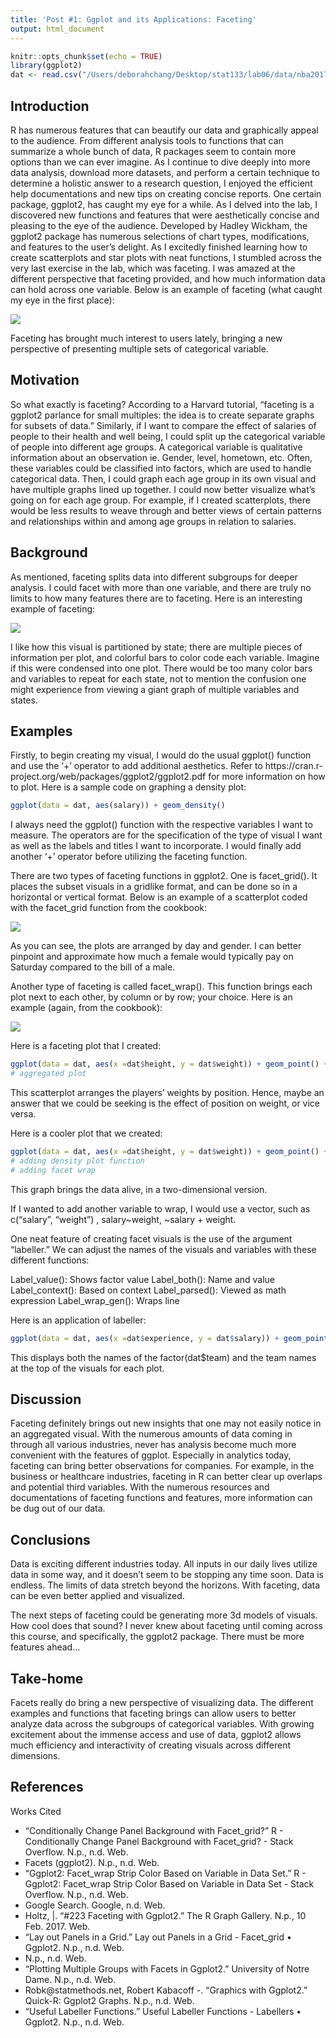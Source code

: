 ```yaml
---
title: 'Post #1: Ggplot and its Applications: Faceting'
output: html_document
---
```


```r
knitr::opts_chunk$set(echo = TRUE)
library(ggplot2)
dat <- read.csv("/Users/deborahchang/Desktop/stat133/lab06/data/nba2017-players.csv")
```
## Introduction

R has numerous features that can beautify our data and graphically appeal to the audience. From different analysis tools to functions that can summarize a whole bunch of data, R packages seem to contain more options than we can ever imagine. As I continue to dive deeply into more data analysis, download more datasets, and perform a certain technique to determine a holistic answer to a research question, I enjoyed the efficient help documentations and new tips on creating concise reports. One certain package, ggplot2, has caught my eye for a while. As I delved into the lab, I discovered new functions and features that were aesthetically concise and pleasing to the eye of the audience. Developed by Hadley Wickham, the ggplot2 package has numerous selections of chart types, modifications, and features to the user’s delight. As I excitedly finished learning how to create scatterplots and star plots with neat functions, I stumbled across the very last exercise in the lab, which was faceting. I was amazed at the different perspective that faceting provided, and how much information data can hold across one variable. Below is an example of faceting (what caught my eye in the first place):

![](http://eriqande.github.io/rep-res-web/lectures/lecture_figs/ggplot-more-unnamed-chunk-16-1.png)

Faceting has brought much interest to users lately, bringing a new perspective of presenting multiple sets of categorical variable. 

## Motivation

So what exactly is faceting? According to a Harvard tutorial, “faceting is a ggplot2 parlance for small multiples: the idea is to create separate graphs for subsets of data.” Similarly, if I want to compare the effect of salaries of people to their health and well being, I could split up the categorical variable of people into different age groups. A categorical variable is qualitative information about an observation ie. Gender, level, hometown, etc. Often, these variables could be classified into factors, which are used to handle categorical data. Then, I could graph each age group in its own visual and have multiple graphs lined up together. I could now better visualize what’s going on for each age group. For example, if I created scatterplots, there would be less results to weave through and better views of certain patterns and relationships within and among age groups in relation to salaries. 

## Background

As mentioned, faceting splits data into different subgroups for deeper analysis. I could facet with more than one variable, and there are truly no limits to how many features there are to faceting. Here is an interesting example of faceting:

![](https://cloud.githubusercontent.com/assets/1275592/26282369/611ab89e-3dc5-11e7-86eb-65685cc2948b.png)

I like how this visual is partitioned by state; there are multiple pieces of information per plot, and colorful bars to color code each variable. Imagine if this were condensed into one plot. There would be too many color bars and variables to repeat for each state, not to mention the confusion one might experience from viewing a giant graph of multiple variables and states. 

## Examples

Firstly, to begin creating my visual, I would do the usual ggplot() function and use the ‘+’ operator to add additional aesthetics. Refer to https://cran.r-project.org/web/packages/ggplot2/ggplot2.pdf for more information on how to plot. Here is a sample code on graphing a density plot:

```r
ggplot(data = dat, aes(salary)) + geom_density()
```

I always need the ggplot() function with the respective variables I want to measure. The operators are for the specification of the type of visual I want as well as the labels and titles I want to incorporate. I would finally add another ‘+’ operator before utilizing the faceting function. 

There are two types of faceting functions in ggplot2. One is facet_grid(). It places the subset visuals in a gridlike format, and can be done so in a horizontal or vertical format. Below is an example of a scatterplot coded with the facet_grid function from the cookbook:

![](https://i.stack.imgur.com/EC4xF.png)

As you can see, the plots are arranged by day and gender. I can better pinpoint and approximate how much a female would typically pay on Saturday compared to the bill of a male. 

Another type of faceting is called facet_wrap(). This function brings each plot next to each other, by column or by row; your choice. Here is an example (again, from the cookbook):

![](https://i.stack.imgur.com/pXez8.png)

Here is a faceting plot that I created:
```r
ggplot(data = dat, aes(x =dat$height, y = dat$weight)) + geom_point() + facet_wrap(~ position)
# aggregated plot
```
This scatterplot arranges the players’ weights by position. Hence, maybe an answer that we could be seeking is the effect of position on weight, or vice versa. 

Here is a cooler plot that we created:
```r
ggplot(data = dat, aes(x =dat$height, y = dat$weight)) + geom_point() + geom_density2d() + facet_wrap(~ dat$position)
# adding density plot function
# adding facet wrap
```

This graph brings the data alive, in a two-dimensional version. 

If I wanted to add another variable to wrap, I would use a vector, such as c(“salary”, “weight”) , salary~weight, ~salary + weight.

One neat feature of creating facet visuals is the use of the argument “labeller.” We can adjust the names of the visuals and variables with these different functions:

Label_value(): Shows factor value
Label_both(): Name and value
Label_context(): Based on context
Label_parsed(): Viewed as math expression
Label_wrap_gen(): Wraps line

Here is an application of labeller:
```r
ggplot(data = dat, aes(x =dat$experience, y = dat$salary)) + geom_point() + facet_wrap(~ dat$team, labeller = label_both)
```

This displays both the names of the factor(dat$team) and the team names at the top of the visuals for each plot.

## Discussion

Faceting definitely brings out new insights that one may not easily notice in an aggregated visual. With the numerous amounts of data coming in through all various industries, never has analysis become much more convenient with the features of ggplot. Especially in analytics today, faceting can bring better observations for companies. For example, in the business or healthcare industries, faceting in R can better clear up overlaps and potential third variables. With the numerous resources and documentations of faceting functions and features, more information can be dug out of our data. 

## Conclusions

Data is exciting different industries today. All inputs in our daily lives utilize data in some way, and it doesn’t seem to be stopping any time soon. Data is endless. The limits of data stretch beyond the horizons. With faceting, data can be even better applied and visualized.

The next steps of faceting could be generating more 3d models of visuals. How cool does that sound? I never knew about faceting until coming across this course, and specifically, the ggplot2 package. There must be more features ahead…

## Take-home

Facets really do bring a new perspective of visualizing data. The different examples and functions that faceting brings can allow users to better analyze data across the subgroups of categorical variables. With growing excitement about the immense access and use of data, ggplot2 allows much efficiency and interactivity of creating visuals across different dimensions. 

## References

Works Cited

-	"Conditionally Change Panel Background with Facet_grid?" R - Conditionally Change Panel Background with Facet_grid? - Stack Overflow. N.p., n.d. Web.
-	Facets (ggplot2). N.p., n.d. Web.
-	"Ggplot2: Facet_wrap Strip Color Based on Variable in Data Set." R - Ggplot2: Facet_wrap Strip Color Based on Variable in Data Set - Stack Overflow. N.p., n.d. Web.
-	Google Search. Google, n.d. Web.
-	Holtz, |. "#223 Faceting with Ggplot2." The R Graph Gallery. N.p., 10 Feb. 2017. Web.
-	"Lay out Panels in a Grid." Lay out Panels in a Grid - Facet_grid • Ggplot2. N.p., n.d. Web.
-	N.p., n.d. Web.
-	"Plotting Multiple Groups with Facets in Ggplot2." University of Notre Dame. N.p., n.d. Web.
-	Robk@statmethods.net, Robert Kabacoff -. "Graphics with Ggplot2." Quick-R: Ggplot2 Graphs. N.p., n.d. Web.
-	"Useful Labeller Functions." Useful Labeller Functions - Labellers • Ggplot2. N.p., n.d. Web.
